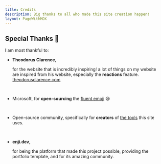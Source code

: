```yaml
---
title: Credits
description: Big thanks to all who made this site creation happen!
layout: PageWithMDX
---
```


## Special Thanks 🙌

I am most thankful to:

- **Theodorus Clarence**,

  for the website that is incredibly inspiring! a lot of things on my website are inspired from his website, especially the **reactions** feature. [theodorusclarence.com](https://theodorusclarence.com/)

  <br />

- Microsoft, for **open-sourcing** the [fluent emoji](https://github.com/microsoft/fluentui-emoji) 😆

  <br />

- Open-source community, specifically for **creators** of [the tools](https://github.com/malekluka/malek_portfolio/blob/6fcee1d9ca13c956e508938a3afd89f22e637a72/pnpm-lock.yaml) this site uses.

  <br />

- **enji.dev**,

  for being the platform that made this project possible, providing the portfolio template, and for its amazing community.
